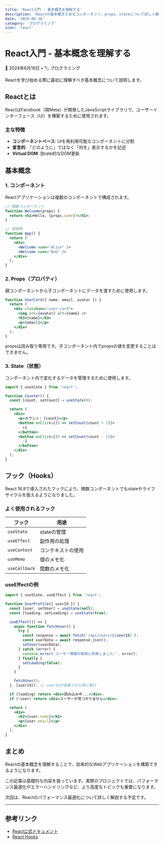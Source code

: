 ```yaml
---
title: 'React入門 - 基本概念を理解する'
description: 'Reactの基本概念であるコンポーネント、props、stateについて詳しく解説します。'
date: '2024-06-18'
category: 'プログラミング'
icon: 'react'
---
```


# React入門 - 基本概念を理解する

<div style={{ fontSize: '0.875rem', color: '#666', marginBottom: '24px', paddingBottom: '16px', borderBottom: '1px solid #e5e5e5' }}>
  📅 2024年6月18日 • 🏷️ プログラミング
</div>

Reactを学び始める際に最初に理解すべき基本概念について説明します。

## Reactとは

ReactはFacebook（現Meta）が開発したJavaScriptライブラリで、ユーザーインターフェース（UI）を構築するために使用されます。

### 主な特徴

- **コンポーネントベース**: UIを再利用可能なコンポーネントに分割
- **宣言的**: 「どのように」ではなく「何を」表示するかを記述
- **Virtual DOM**: 効rate的なDOM更新

## 基本概念

### 1. コンポーネント

Reactアプリケーションは複数のコンポーネントで構成されます。

```jsx
// 関数コンポーネント
function Welcome(props) {
  return <h1>Hello, {props.name}!</h1>;
}

// 使用例
function App() {
  return (
    <div>
      <Welcome name="Alice" />
      <Welcome name="Bob" />
    </div>
  );
}
```

### 2. Props（プロパティ）

親コンポーネントから子コンポーネントにデータを渡すために使用します。

```jsx
function UserCard({ name, email, avatar }) {
  return (
    <div className="user-card">
      <img src={avatar} alt={name} />
      <h3>{name}</h3>
      <p>{email}</p>
    </div>
  );
}
```

<Tip>
propsは読み取り専用です。子コンポーネント内でpropsの値を変更することはできません。
</Tip>

### 3. State（状態）

コンポーネント内で変化するデータを管理するために使用します。

```jsx
import { useState } from 'react';

function Counter() {
  const [count, setCount] = useState(0);

  return (
    <div>
      <p>カウント: {count}</p>
      <button onClick={() => setCount(count + 1)}>
        +1
      </button>
      <button onClick={() => setCount(count - 1)}>
        -1
      </button>
    </div>
  );
}
```

## フック（Hooks）

React 16.8で導入されたフックにより、関数コンポーネントでもstateやライフサイクルを扱えるようになりました。

### よく使用されるフック

| フック | 用途 |
|--------|------|
| `useState` | stateの管理 |
| `useEffect` | 副作用の処理 |
| `useContext` | コンテキストの使用 |
| `useMemo` | 値のメモ化 |
| `useCallback` | 関数のメモ化 |

### useEffectの例

```jsx
import { useState, useEffect } from 'react';

function UserProfile({ userId }) {
  const [user, setUser] = useState(null);
  const [loading, setLoading] = useState(true);

  useEffect(() => {
    async function fetchUser() {
      try {
        const response = await fetch(`/api/users/${userId}`);
        const userData = await response.json();
        setUser(userData);
      } catch (error) {
        console.error('ユーザー情報の取得に失敗しました:', error);
      } finally {
        setLoading(false);
      }
    }

    fetchUser();
  }, [userId]); // userIdが変更された時に実行

  if (loading) return <div>読み込み中...</div>;
  if (!user) return <div>ユーザーが見つかりません</div>;

  return (
    <div>
      <h2>{user.name}</h2>
      <p>{user.email}</p>
    </div>
  );
}
```

## まとめ

Reactの基本概念を理解することで、効率的なWebアプリケーションを構築できるようになります。

<Warning>
この記事は基礎的な内容を扱っています。実際のプロジェクトでは、パフォーマンス最適化やエラーハンドリングなど、より高度なトピックも重要になります。
</Warning>

次回は、Reactのパフォーマンス最適化について詳しく解説する予定です。

---

## 参考リンク

- [React公式ドキュメント](https://react.dev/)
- [React Hooks](https://react.dev/reference/react/hooks)